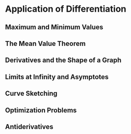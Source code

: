 # Application of Differentiation

## Maximum and Minimum Values

## The Mean Value Theorem

## Derivatives and the Shape of a Graph

## Limits at Infinity and Asymptotes

## Curve Sketching

## Optimization Problems

## Antiderivatives

